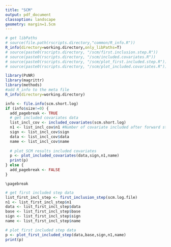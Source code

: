 ```yaml
---
title: "SCM"
output: pdf_document
classoption: landscape
geometry: margin=1.5cm
---
```


```r
# get libPaths
# source(file.path(rscripts.directory,"common/R_info.R"))
R_info(directory=working.directory,only_libPaths=T)
# source(paste0(rscripts.directory, "/scm/first.inclusion.step.R"))
# source(paste0(rscripts.directory, "/scm/included.covariates.R"))
# source(paste0(rscripts.directory, "/scm/plot_first.included.step.R"))
# source(paste0(rscripts.directory, "/scm/plot_included.covariates.R"))

library(PsNR)
library(magrittr)
library(methods)
#add R_info to the meta file
R_info(directory=working.directory)
```

```r
info <- file.info(scm.short.log)
if (info$size!=0) {
  add_pagebreak <- TRUE
  # get included covariates data
  list_incl_cov <- included_covariates(scm.short.log)
  n1 <- list_incl_cov$n1 #Number of covariate included after forward step
  sign <- list_incl_cov$sign
  data <- list_incl_cov$data
  name <- list_incl_cov$name
    
  # plot SCM results included covariates   
  p <- plot_included_covariates(data,sign,n1,name)
  print(p)
} else {
  add_pagebreak <- FALSE
}

```
```asis
\pagebreak
```

```r
# get first included step data
list_first_incl_step <- first_inclusion_step(scm.log.file)
n1 <- list_first_incl_step$n1
data <- list_first_incl_step$data
base <- list_first_incl_step$base
sign <- list_first_incl_step$sign
name <- list_first_incl_step$name

# plot first included step data
p <- plot_first_included_step(data,base,sign,n1,name)
print(p)
```


